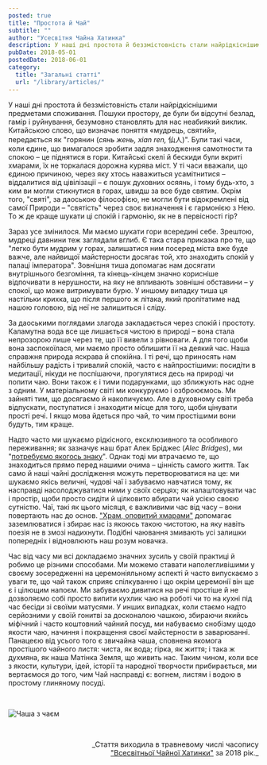 ```yaml
---
posted: true
title: "Простота й Чай"
subtitle: ""
author: "Усесвітня Чайна Хатинка"
description: У наші дні простота й беззмістовність стали найрідкіснішими предметами споживання. Пошуки простору, де були би відсутні безлад, гамір і руйнування...
pubDate: 2018-05-01
postedDate: 2018-06-01
category: 
  title: "Загальні статті"
  url: "/library/articles/"
---
```



У наші дні простота й беззмістовність стали найрідкіснішими предметами споживання. Пошуки простору, де були би відсутні безлад, гамір і руйнування, безумовно становлять для нас неабиякий виклик. Китайською слово, що визначає поняття «мудрець, святий», передається як "горянин (_сянь жень, xian ren,_ 仙人)". Були такі часи, коли єдине, що вимагалося зробити задля знаходження самотности та спокою – це піднятися в гори. Китайські скелі й бескиди були вкриті хмарами, їх не торкалася дорожна курява міст. У ті часи вважали, що єдиною причиною, через яку хтось наважиться усамітнитися – віддалитися від цівілізації – є пошук духовних осяянь, і тому будь-хто, з ким ви могли стикнутися в горах, швидш за все буде святим. Окрім того, "святі", за даоською філософією, не могли бути відокремлені від самої Природи – "святість" через своє визначення і є гармонією з Нею. То ж де краще шукати ці спокій і гармонію, як не в первісності гір?

Зараз усе змінилося. Ми маємо шукати гори всередині себе. Зрештою, мудреці давнини теж заглядали вглиб. Є така стара приказка про те, що "легко бути мудрим у горах, залишатися ним посеред міста вже буде важче, але найвищої майстерности досягає той, хто знаходить спокій у палаці імператора". Зовнішня тиша допомагає нам досягати внутрішнього безгоміння, та кінець-кінцем значно корисніше відпочивати в нерушности, на яку не впливають зовнішні обставини – у спокої, що може витримувати бурю. У иншому випадку тиша ця настільки крихка, що після першого ж літака, який пролітатиме над нашою головою, від неї не залишиться і сліду.

За даоськими поглядами злагода закладається через спокій і простоту. Каламутна вода все ще лишається чистою в природі – вона стала непрозорою лише через те, що її вивели з рівноваги. А для того щоби вона заспокоїлася, ми маємо просто облишити її на деякий час. Наша справжня природа яскрава й спокійна. І ті речі, що приносять нам найбільшу радість і тривалий спокій, часто є найпростішими: посидіти в медитації, нікуди не поспішаючи, прогулятися десь на природі чи попити чаю. Вони також є і тими подарунками, що зближують нас одне з одним. У матеріальному світі ми конкуруємо і озброюємось. Ми зайняті тим, що досягаємо й накопичуємо. Але в духовному світі треба відпускати, поступатися і знаходити місце для того, щоби цінувати прості речі. І якщо мова йдеться про чай, то чим простішими вони будуть, тим краще.

Надто часто ми шукаємо рідкісного, ексклюзивного та особливого переживання; як зазначує наш брат Алек Бріджес (_Alec Bridges_), ми "<span style="text-decoration: underline;"><a title="Alec Bridges - Signs" href="https://alecbridges.bandcamp.com/track/signs" target="_blank" rel="noopener">потребуємо якогось знаку</a></span>". Однак тоді ми втрачаємо те, що знаходиться прямо перед нашими очима – цінність самого життя. Так само й наші чайні дослідження можуть перетворюватися на це: ми шукаємо якісь величні, чудові чаї і забуваємо навчатися тому, як насправді насолоджуватися ними у своїх серцях; як налаштовувати час і простір, щоби просто сидіти й цілковито вбирати чай усією своєю сутністю. Чаї, такі як цього місяця, є важливими час від часу – вони повертають нас до основ. ["Храм, оповитий хмарами"](/brewingtips/cloud-temple) допомагає заземлюватися і збирає нас із якоюсь такою чистотою, на яку навіть поезія не в змозі надихнути. Подібні чаювання змивають усі залишки попередніх і відновлюють наш розум новачка.

Час від часу ми всі докладаємо значних зусиль у своїй практиці й робимо це різними способами. Ми можемо ставати наполегливішими у своєму зосередженні на церемоніяльному аспекті й часто випускаємо з уваги те, що чай також сприяє спілкуванню і що окрім церемонії він ще є і цілющим напоєм. Ми забуваємо дивитися на речі простіше й не дозволяємо собі просто випити кухлик чаю на роботі чи то на кухні під час бесіди зі своїми матусями. У инших випадках, коли стаємо надто серйозними у своїй гонитві за досконалою чашкою, збираючи якийсь міфічний і часто коштовний чайний посуд, ми набуваємо снобізму щодо якости чаю, начиння і покращення своєї майстерности в заварюванні. Панацеєю від усього того є звичайна чаша, сповнена якомога простішого чайного листя: чиста, як вода; гірка, як життя; і така ж духмяна, як наша Матінка Земля, що живить нас. Таким чином, коли все з якости, культури, ідей, історії та народної творчости прибирається, ми вертаємося до того, чим Чай насправді є: вогнем, листям і водою в простому глиняному посуді.

<p>&nbsp;</p>
<Image class="align-center" src={Image1} alt="Чаша з чаєм" />

<p>&nbsp;</p>
<p align="right" style="font-size: 0.9rem;">_Стаття виходила в травневому числі часопису<br /><a title="globalteahut.org" href="http://www.globalteahut.org/" target="_blank" rel="noopener">"Всесвітньої Чайної Хатинки"</a>&nbsp;за 2018 рік._</p>